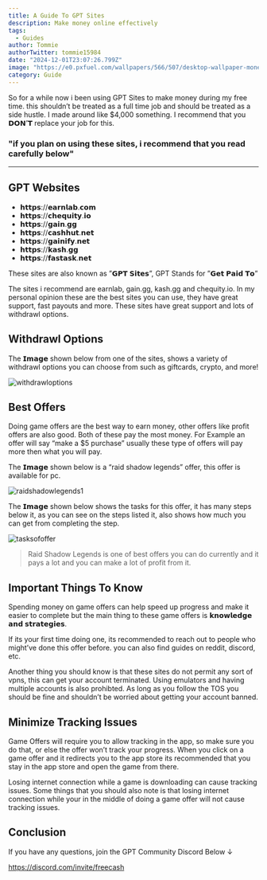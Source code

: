 ```yaml
---
title: A Guide To GPT Sites
description: Make money online effectively
tags:
  - Guides
author: Tommie 
authorTwitter: tommie15984
date: "2024-12-01T23:07:26.799Z"
image: "https://e0.pxfuel.com/wallpapers/566/507/desktop-wallpaper-money-jpg-168-kb-other-money-cartoon.jpg"
category: Guide
---
```

So for a while now i been using GPT Sites to make money during my free time. this shouldn’t be treated as a full time job and should be treated as a side hustle. I made around like $4,000 something. I recommend that you 𝗗𝗢𝗡’𝗧 replace your job for this.

### "if you plan on using these sites, i recommend that you read carefully below"
***
## GPT Websites

- 𝗵𝘁𝘁𝗽𝘀://𝗲𝗮𝗿𝗻𝗹𝗮𝗯.𝗰𝗼𝗺
- 𝗵𝘁𝘁𝗽𝘀://𝗰𝗵𝗲𝗾𝘂𝗶𝘁𝘆.𝗶𝗼
- 𝗵𝘁𝘁𝗽𝘀://𝗴𝗮𝗶𝗻.𝗴𝗴
- 𝗵𝘁𝘁𝗽𝘀://𝗰𝗮𝘀𝗵𝗵𝘂𝘁.𝗻𝗲𝘁
- 𝗵𝘁𝘁𝗽𝘀://𝗴𝗮𝗶𝗻𝗶𝗳𝘆.𝗻𝗲𝘁
- 𝗵𝘁𝘁𝗽𝘀://𝗸𝗮𝘀𝗵.𝗴𝗴
- 𝗵𝘁𝘁𝗽𝘀://𝗳𝗮𝘀𝘁𝗮𝘀𝗸.𝗻𝗲𝘁

These sites are also known as ”𝗚𝗣𝗧 𝗦𝗶𝘁𝗲𝘀”, GPT Stands for ”𝗚𝗲𝘁 𝗣𝗮𝗶𝗱 𝗧𝗼”

The sites i recommend are earnlab, gain.gg, kash.gg and chequity.io. In my personal opinion these are the best sites you can use, they have great support, fast payouts and more. These sites have great support and lots of withdrawl options.

## Withdrawl Options

The 𝗜𝗺𝗮𝗴𝗲 shown below from one of the sites, shows a variety of withdrawl options you can choose from such as giftcards, crypto, and more!

![withdrawloptions](/images/withdrawl1.png)

## Best Offers

Doing game offers are the best way to earn money, other offers like profit offers are also good. Both of these pay the most money. For Example an offer will say “make a $5 purchase” usually these type of offers will pay more then what you will pay.

The 𝗜𝗺𝗮𝗴𝗲 shown below is a “raid shadow legends” offer, this offer is available for pc.

![raidshadowlegends1](/images/raid1.png)

The 𝗜𝗺𝗮𝗴𝗲 shown below shows the tasks for this offer, it has many steps below it, as you can see on the steps listed it, also shows how much you can get from completing the step.

![tasksofoffer](/images/tasks.png)

> Raid Shadow Legends is one of best offers you can do currently and it pays a lot and you can make a lot of profit from it.

## Important Things To Know

Spending money on game offers can help speed up progress and make it easier to complete but the main thing to these game offers is 𝗸𝗻𝗼𝘄𝗹𝗲𝗱𝗴𝗲 𝗮𝗻𝗱 𝘀𝘁𝗿𝗮𝘁𝗲𝗴𝗶𝗲𝘀.

If its your first time doing one, its recommended to reach out to people who might’ve done this offer before. you can also find guides on reddit, discord, etc.

Another thing you should know is that these sites do not permit any sort of vpns, this can get your account terminated. Using emulators and having multiple accounts is also prohibted. As long as you follow the TOS you should be fine and shouldn’t be worried about getting your account banned.

## Minimize Tracking Issues

Game Offers will require you to allow tracking in the app, so make sure you do that, or else the offer won’t track your progress. When you click on a game offer and it redirects you to the app store its recommended that you stay in the app store and open the game from there.

Losing internet connection while a game is downloading can cause tracking issues. Some things that you should also note is that losing internet connection while your in the middle of doing a game offer will not cause tracking issues.

## Conclusion

If you have any questions, join the GPT Community Discord Below ↓

https://discord.com/invite/freecash